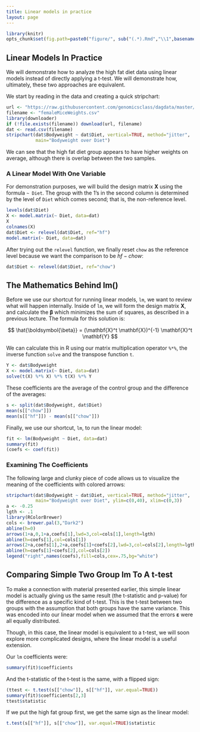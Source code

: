 ```yaml
---
title: Linear models in practice
layout: page
---
```


```r
library(knitr)
opts_chunk$set(fig.path=paste0("figure/", sub("(.*).Rmd","\\1",basename(knitr:::knit_concord$get('infile'))), "-"))
```

## Linear Models In Practice

We will demonstrate how to analyze the high fat diet data using linear models instead of directly applying a t-test. We will demonstrate how, ultimately, these two approaches are equivalent. 

We start by reading in the data and creating a quick stripchart:

```r
url <- "https://raw.githubusercontent.com/genomicsclass/dagdata/master/inst/extdata/femaleMiceWeights.csv"
filename <- "femaleMiceWeights.csv"
library(downloader)
if (!file.exists(filename)) download(url, filename)
dat <- read.csv(filename)
stripchart(dat$Bodyweight ~ dat$Diet, vertical=TRUE, method="jitter",
           main="Bodyweight over Diet")
```

We can see that the high fat diet group appears to have higher weights on average, although there is overlap between the two samples.

### A Linear Model With One Variable

For demonstration purposes, we will build the design matrix $\mathbf{X}$ using the formula `~ Diet`. The group with the 1's in the second column is determined by the level of `Diet` which comes second; that is, the non-reference level. 

```r
levels(dat$Diet)
X <- model.matrix(~ Diet, data=dat)
X
colnames(X)
dat$Diet <- relevel(dat$Diet, ref="hf")
model.matrix(~ Diet, data=dat)
```

After trying out the `relevel` function, we finally reset `chow` as the reference level because we want the comparison to be $hf - chow$:

```r
dat$Diet <- relevel(dat$Diet, ref="chow")
```

## The Mathematics Behind lm()

Before we use our shortcut for running linear models, `lm`, we want to review what will happen internally. Inside of `lm`, we will form the design matrix $\mathbf{X}$, and calculate the $\boldsymbol{\beta}$ which minimizes the sum of squares, as described in a previous lecture. The formula for this solution is:

$$ \hat{\boldsymbol{\beta}} = (\mathbf{X}^t \mathbf{X})^{-1} \mathbf{X}^t \mathbf{Y} $$

We can calculate this in R using our matrix multiplication operator `%*%`, the inverse function `solve` and the transpose function `t`.


```r
Y <- dat$Bodyweight
X <- model.matrix(~ Diet, data=dat)
solve(t(X) %*% X) %*% t(X) %*% Y
```

These coefficients are the average of the control group and the difference of the averages:


```r
s <- split(dat$Bodyweight, dat$Diet)
mean(s[["chow"]])
mean(s[["hf"]]) - mean(s[["chow"]])
```

Finally, we use our shortcut, `lm`, to run the linear model:

```r
fit <- lm(Bodyweight ~ Diet, data=dat)
summary(fit)
(coefs <- coef(fit))
```

### Examining The Coefficients

The following large and clunky piece of code allows us to visualize the meaning of the coefficients with colored arrows:

```r
stripchart(dat$Bodyweight ~ dat$Diet, vertical=TRUE, method="jitter",
           main="Bodyweight over Diet", ylim=c(0,40), xlim=c(0,3))
a <- -0.25
lgth <- .1
library(RColorBrewer)
cols <- brewer.pal(3,"Dark2")
abline(h=0)
arrows(1+a,0,1+a,coefs[1],lwd=3,col=cols[1],length=lgth)
abline(h=coefs[1],col=cols[1])
arrows(2+a,coefs[1],2+a,coefs[1]+coefs[2],lwd=3,col=cols[2],length=lgth)
abline(h=coefs[1]+coefs[2],col=cols[2])
legend("right",names(coefs),fill=cols,cex=.75,bg="white")
```

## Comparing Simple Two Group lm To A t-test

To make a connection with material presented earlier, this simple linear model is actually giving us the same result (the t-statistic and p-value) for the difference as a specific kind of t-test. This is the t-test between two groups with the assumption that both groups have the same variance. This was encoded into our linear model when we assumed that the errors $\boldsymbol{\varepsilon}$ were all equally distributed.

Though, in this case, the linear model is equivalent to a t-test, we will soon explore more complicated designs, where the linear model is a useful extension.

Our `lm` coefficients were:

```r
summary(fit)$coefficients
```

And the t-statistic of the t-test is the same, with a flipped sign:

```r
(ttest <- t.test(s[["chow"]], s[["hf"]], var.equal=TRUE))
summary(fit)$coefficients[2,3]
ttest$statistic
```

If we put the high fat group first, we get the same sign as the linear model:

```r
t.test(s[["hf"]], s[["chow"]], var.equal=TRUE)$statistic
```

